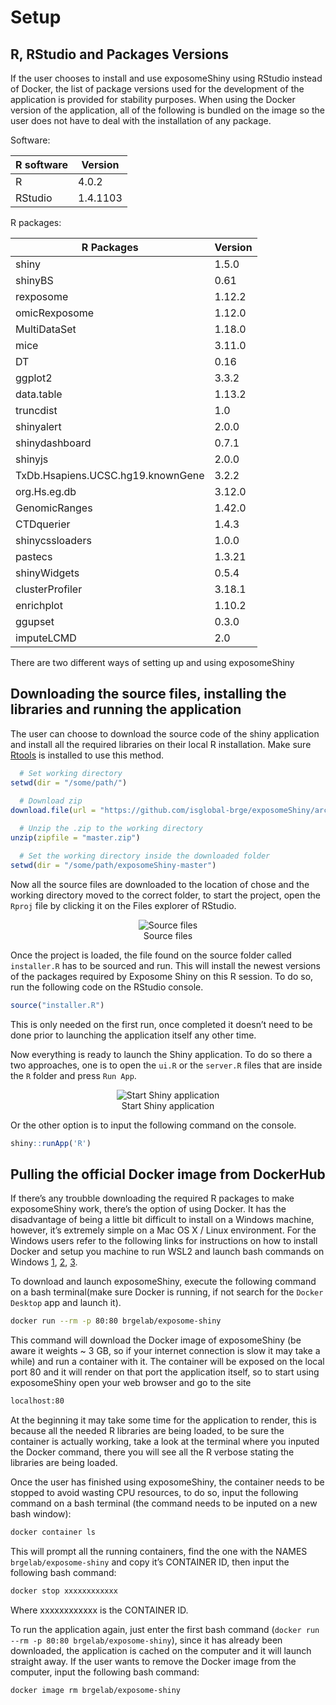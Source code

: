 # Setup

## R, RStudio and Packages Versions

If the user chooses to install and use exposomeShiny using RStudio instead of Docker, the list of package versions used for the development of the application is provided for stability purposes. When using the Docker version of the application, all of the following is bundled on the image so the user does not have to deal with the installation of any package.

Software:

| R software                        | Version  |
|-----------------------------------|----------|
| R                                 |  4.0.2   |
| RStudio                           | 1.4.1103 |

R packages:

| R Packages                        | Version  |
|-----------------------------------|----------|
| shiny                             | 1.5.0    |
| shinyBS                           | 0.61     |
| rexposome                         | 1.12.2   |
| omicRexposome                     | 1.12.0   |
| MultiDataSet                      | 1.18.0   |
| mice                              | 3.11.0   |
| DT                                | 0.16     |
| ggplot2                           | 3.3.2    |
| data.table                        | 1.13.2   |
| truncdist                         | 1.0      |
| shinyalert                        | 2.0.0    |
| shinydashboard                    | 0.7.1    |
| shinyjs                           | 2.0.0    |
| TxDb.Hsapiens.UCSC.hg19.knownGene | 3.2.2    |
| org.Hs.eg.db                      | 3.12.0   |
| GenomicRanges                     | 1.42.0   |
| CTDquerier                        | 1.4.3    |
| shinycssloaders                   | 1.0.0    |
| pastecs                           | 1.3.21   |
| shinyWidgets                      | 0.5.4    |
| clusterProfiler                   | 3.18.1   |
| enrichplot                        | 1.10.2   |
| ggupset                           | 0.3.0    |
| imputeLCMD                        | 2.0      |


There are two different ways of setting up and using exposomeShiny

## Downloading the source files, installing the libraries and running the application

The user can choose to download the source code of the shiny application and install all the required libraries on their local R installation. Make sure [Rtools](https://cran.r-project.org/bin/windows/Rtools/history.html) is installed to use this method.

```r
  # Set working directory
setwd(dir = "/some/path/")
      
  # Download zip
download.file(url = "https://github.com/isglobal-brge/exposomeShiny/archive/master.zip", destfile = "master.zip")

  # Unzip the .zip to the working directory
unzip(zipfile = "master.zip")

  # Set the working directory inside the downloaded folder
setwd(dir = "/some/path/exposomeShiny-master")
```

Now all the source files are downloaded to the location of chose and the working directory moved to the correct folder, to start the project, open the `Rproj` file by clicking it on the Files explorer of RStudio.
<center>
![Source files](images/setup1.png)
</center>

Once the project is loaded, the file found on the source folder called `installer.R` has to be sourced and run. This will install the newest versions of the packages required by Exposome Shiny on this R session. To do so, run the following code on the RStudio console.

```r
source("installer.R")
```

This is only needed on the first run, once completed it doesn't need to be done prior to launching the application itself any other time.

Now everything is ready to launch the Shiny application. To do so there a two approaches, one is to open the `ui.R` or the `server.R` files that are inside the `R` folder and press `Run App`.

<center>
![Start Shiny application](images/setup2.png)
</center>

Or the other option is to input the following command on the console.

```r
shiny::runApp('R')
```

## Pulling the official Docker image from DockerHub

If there's any troubble downloading the required R packages to make exposomeShiny work, there's the option of using Docker. It has the disadvantage of being a little bit difficult to install on a Windows machine, however, it's extremely simple on a Mac OS X / Linux environment. For the Windows users refer to the following links for instructions on how to install Docker and setup you machine to run WSL2 and launch bash commands on Windows [1](https://docs.docker.com/docker-for-windows/install-windows-home/),  [2](https://blog.nillsf.com/index.php/2020/02/17/setting-up-wsl2-windows-terminal-and-oh-my-zsh/), [3](https://docs.docker.com/docker-for-windows/wsl/).

To download and launch exposomeShiny, execute the following command on a bash terminal(make sure Docker is running, if not search for the `Docker Desktop` app and launch it).

```bash
docker run --rm -p 80:80 brgelab/exposome-shiny
```

This command will download the Docker image of exposomeShiny (be aware it weights ~ 3 GB, so if your internet connection is slow it may take a while) and run a container with it. The container will be exposed on the local port 80 and it will render on that port the application itself, so to start using exposomeShiny open your web browser and go to the site

```bash
localhost:80
```

At the beginning it may take some time for the application to render, this is because all the needed R libraries are being loaded, to be sure the container is actually working, take a look at the terminal where you inputed the Docker command, there you will see all the R verbose stating the libraries are being loaded.

Once the user has finished using exposomeShiny, the container needs to be stopped to avoid wasting CPU resources, to do so, input the following command on a bash terminal (the command needs to be inputed on a new bash window):

```bash
docker container ls
```

This will prompt all the running containers, find the one with the NAMES `brgelab/exposome-shiny` and copy it's CONTAINER ID, then input the following bash command:

```bash
docker stop xxxxxxxxxxxx
```

Where xxxxxxxxxxxx is the CONTAINER ID.

To run the application again, just enter the first bash command (`docker run --rm -p 80:80 brgelab/exposome-shiny`), since it has already been downloaded, the application is cached on the computer and it will launch straight away. If the user wants to remove the Docker image from the computer, input the following bash command:

```bash
docker image rm brgelab/exposome-shiny
```

